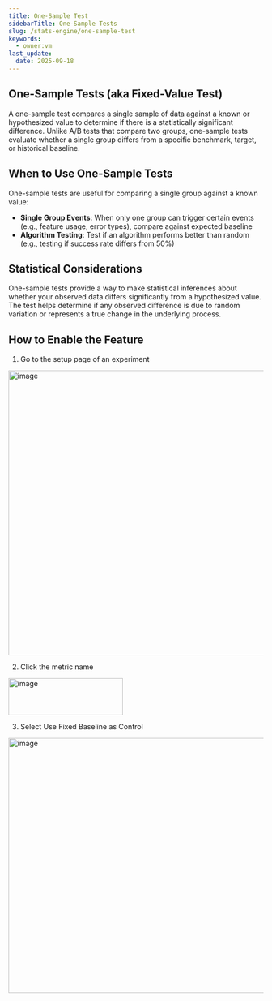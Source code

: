 ```yaml
---
title: One-Sample Test
sidebarTitle: One-Sample Tests
slug: /stats-engine/one-sample-test
keywords:
  - owner:vm
last_update:
  date: 2025-09-18
---
```


## One-Sample Tests (aka Fixed-Value Test)

A one-sample test compares a single sample of data against a known or hypothesized value to determine if there is a statistically significant difference. Unlike A/B tests that compare two groups, one-sample tests evaluate whether a single group differs from a specific benchmark, target, or historical baseline.

## When to Use One-Sample Tests

One-sample tests are useful for comparing a single group against a known value:

- **Single Group Events**: When only one group can trigger certain events (e.g., feature usage, error types), compare against expected baseline
- **Algorithm Testing**: Test if an algorithm performs better than random (e.g., testing if success rate differs from 50%)

## Statistical Considerations

One-sample tests provide a way to make statistical inferences about whether your observed data differs significantly from a hypothesized value. The test helps determine if any observed difference is due to random variation or represents a true change in the underlying process.

## How to Enable the Feature

1. Go to the setup page of an experiment
<img width="1167" height="562" alt="image" src="https://github.com/user-attachments/assets/742634e0-0db9-44f9-b849-0a205f604a76" />

2. Click the metric name
<img width="226" height="73" alt="image" src="https://github.com/user-attachments/assets/3a645771-4771-480e-a263-15a6af951284" />

3. Select Use Fixed Baseline as Control
<img width="507" height="503" alt="image" src="https://github.com/user-attachments/assets/9c7e85d6-e0b0-40bb-a22c-a96d7084d3e7" />
